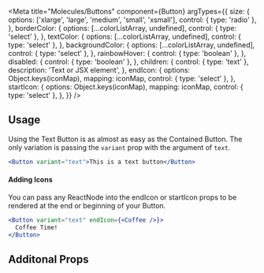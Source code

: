 



<Meta
  title="Molecules/Buttons"
  component={Button}
  argTypes={{
    size: {
      options: ['xlarge', 'large', 'medium', 'small', 'xsmall'],
      control: { type: 'radio' },
    },
    borderColor: {
      options: [...colorListArray, undefined],
      control: { type: 'select' },
    },
    textColor: {
      options: [...colorListArray, undefined],
      control: { type: 'select' },
    },
    backgroundColor: {
      options: [...colorListArray, undefined],
      control: { type: 'select' },
    },
    rainbowHover: {
      control: { type: 'boolean' },
    },
    disabled: {
      control: { type: 'boolean' },
    },
    children: {
      control: { type: 'text' },
      description: 'Text or JSX element',
    },
    endIcon: {
      options: Object.keys(iconMap),
      mapping: iconMap,
      control: { type: 'select' },
    },
    startIcon: {
      options: Object.keys(iconMap),
      mapping: iconMap,
      control: { type: 'select' },
    },
  }}
/>

## Usage

Using the Text Button is as almost as easy as the Contained Button. The only variation is passing the `variant` prop
with the argument of `text`.

```jsx
<Button variant="text">This is a text button</Button>
```

#### Adding Icons

You can pass any ReactNode into the endIcon or startIcon props to be rendered at the end or beginning of your Button.

```jsx
<Button variant="text" endIcon={<Coffee />}>
  Coffee Time!
</Button>
```

## Additonal Props

<Canvas>
  <Story name="Text" story={stories.text} />
</Canvas>

<ArgsTable story="Text" />

